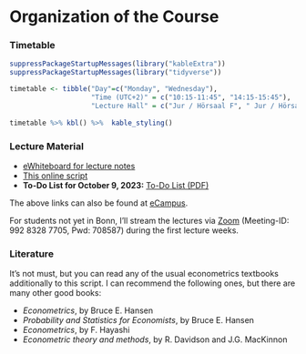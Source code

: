# Organization of the Course {-} 


### Timetable {-}

```r
suppressPackageStartupMessages(library("kableExtra"))
suppressPackageStartupMessages(library("tidyverse"))

timetable <- tibble("Day"=c("Monday", "Wednesday"),
                    "Time (UTC+2)" = c("10:15-11:45", "14:15-15:45"),
                    "Lecture Hall" = c("Jur / Hörsaal F", "	Jur / Hörsaal F"))
           
timetable %>% kbl() %>%  kable_styling()
```

### Lecture Material  

* [eWhiteboard for lecture notes](https://www.dropbox.com/scl/fi/47ct5cqnpwbx8zsqqfbby/eWhiteboard_Metrics_2023.pdf?rlkey=yslrjdqrsgxhufbxaz10fe0z1&dl=0)
* [This online script](https://www.dliebl.com/Script-Econometrics-MSc/)
* **To-Do List for October 9, 2023:** [To-Do List (PDF)](https://www.dropbox.com/scl/fi/99tn24ky5xgsm5ghpyzhk/ToDo_List_4_Students.pdf?rlkey=mvh7z6kr0qr9drf47stcgtx9j&dl=0)

The above links can also be found at [eCampus](https://ecampus.uni-bonn.de/goto_ecampus_crs_3107358.html).


For students not yet in Bonn, I'll stream the lectures via [Zoom](
https://uni-bonn.zoom.us/j/99283287705?pwd=UHFoRTlwYkNqb0k2ODRjdEluY2FXZz09) (Meeting-ID: 992 8328 7705, Pwd: 708587) during the first lecture weeks. 


### Literature {-}

It's not must, but you can read any of the usual econometrics textbooks additionally to this script. I can recommend the following ones, but there are many other good books: 

* *Econometrics*, by Bruce E. Hansen
* *Probability and Statistics for Economists*, by Bruce E. Hansen
* *Econometrics*, by F. Hayashi
* *Econometric theory and methods*, by R. Davidson and J.G. MacKinnon
<!-- * *Introduction to econometrics*, by J. Stock and M.W. Watson 
  * E-Book: [https://bonnus.ulb.uni-bonn.de/SummonRecord/FETCH-bonn_catalog_45089983](https://bonnus.ulb.uni-bonn.de/SummonRecord/FETCH-bonn_catalog_45089983) -->
<!-- * *A primer in econometric theory*, by J. Stachurski -->


<!-- ### Communication {-}

* You can use the Zulip-Chat [Metrics 2223 (M.Sc.)](https://ifs-bonn.zulipchat.com/join/qd5sgbusv24xsjfgbnyk5u44/) to post questions, share codes, etc. I will moderate the chat and try to answer your questions to the benefit for all. Happy sharing and discussing!  -->




